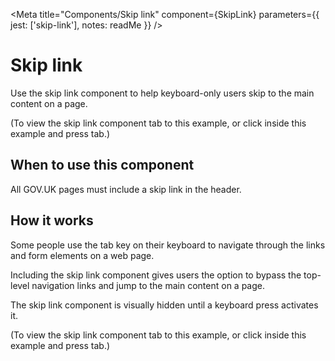 
<Meta
  title="Components/Skip link"
  component={SkipLink}
  parameters={{
    jest: ['skip-link'],
    notes: readMe
  }}
/>

# Skip link

Use the skip link component to help keyboard-only users skip to the main content on a page.

<Preview withToolbar>
  <Story name="SkipLink">
    <SkipLink
      className={text('className')}
      href={text('href', '#content')}
      id={text('id')}
      text={text('text')}
    />
  </Story>
</Preview>

(To view the skip link component tab to this example, or click inside this example and press tab.)

<Props of={SkipLink} />

## When to use this component

All GOV.UK pages must include a skip link in the header.


## How it works

Some people use the tab key on their keyboard to navigate through the links and form elements on a web page.

Including the skip link component gives users the option to bypass the top-level navigation links and jump to the main content on a page.

The skip link component is visually hidden until a keyboard press activates it.

<Preview>
  <Story name="Standard">
    <SkipLink href={text('href', '#content')} />
  </Story>
</Preview>

(To view the skip link component tab to this example, or click inside this example and press tab.)